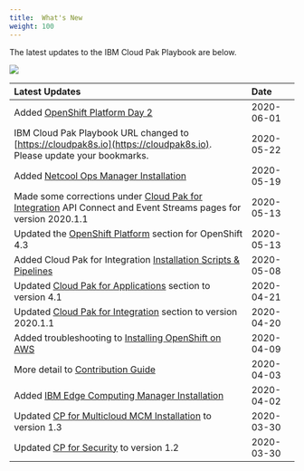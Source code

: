 ```yaml
---
title:  What's New
weight: 100
---
```


The latest updates to the IBM Cloud Pak 
Playbook are below.

![](/assets/playbook/Newspaper.jpg)

| Latest Updates | Date &nbsp; &nbsp; |
| :-------------- | :----------- |
| Added [OpenShift Platform Day 2](../day2/Introduction) | 2020-06-01 |
| IBM Cloud Pak Playbook URL changed to [https://cloudpak8s.io](https://cloudpak8s.io). Please update your bookmarks. | 2020-05-22 |
| Added [Netcool Ops Manager Installation](../mcm/cp4mcm_netcool_ops_manager/) | 2020-05-19 |
| Made some corrections under [Cloud Pak for Integration](../integration/cp4i-introduction) API Connect and Event Streams pages for version 2020.1.1 | 2020-05-13 |
| Updated the [OpenShift Platform](../ocp/introduction) section for OpenShift 4.3 | 2020-05-13 |
| Added Cloud Pak for Integration [Installation Scripts & Pipelines](../integration/scripts) | 2020-05-08 |
| Updated [Cloud Pak for Applications](../apps/cp4a_overview/) section to version 4.1 | 2020-04-21 |
| Updated [Cloud Pak for Integration](../integration/cp4i-introduction/) section to version 2020.1.1 | 2020-04-20 |
| Added troubleshooting to [Installing OpenShift on AWS](../ocp/openshift4_aws/) | 2020-04-09 |
| More detail to [Contribution Guide](../contribute/) | 2020-04-03 |
| Added [IBM Edge Computing Manager Installation](../mcm/edge/) | 2020-04-02 |
| Updated [CP for Multicloud MCM Installation](../mcm/cp4mcm_mcm_install/) to version 1.3 | 2020-03-30 |
| Updated [CP for Security](../security/introduction/) to version 1.2 | 2020-03-30 |
